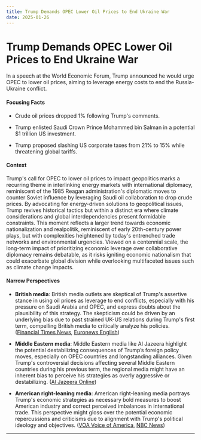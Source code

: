 ```yaml
---
title: Trump Demands OPEC Lower Oil Prices to End Ukraine War
date: 2025-01-26
---
```


# Trump Demands OPEC Lower Oil Prices to End Ukraine War

In a speech at the World Economic Forum, Trump announced he would urge OPEC to lower oil prices, aiming to leverage energy costs to end the Russia-Ukraine conflict.

#### Focusing Facts

- Crude oil prices dropped 1% following Trump's comments.

- Trump enlisted Saudi Crown Prince Mohammed bin Salman in a potential $1 trillion US investment.

- Trump proposed slashing US corporate taxes from 21% to 15% while threatening global tariffs.

#### Context

Trump's call for OPEC to lower oil prices to impact geopolitics marks a recurring theme in interlinking energy markets with international diplomacy, reminiscent of the 1985 Reagan administration's diplomatic moves to counter Soviet influence by leveraging Saudi oil collaboration to drop crude prices. By advocating for energy-driven solutions to geopolitical issues, Trump revives historical tactics but within a distinct era where climate considerations and global interdependencies present formidable constraints. This moment reflects a larger trend towards economic nationalization and realpolitik, reminiscent of early 20th-century power plays, but with complexities heightened by today's entrenched trade networks and environmental urgencies. Viewed on a centennial scale, the long-term impact of prioritizing economic leverage over collaborative diplomacy remains debatable, as it risks igniting economic nationalism that could exacerbate global division while overlooking multifaceted issues such as climate change impacts.

#### Narrow Perspectives

- **British media**: British media outlets are skeptical of Trump's assertive stance in using oil prices as leverage to end conflicts, especially with his pressure on Saudi Arabia and OPEC, and express doubts about the plausibility of this strategy. The skepticism could be driven by an underlying bias due to past strained UK-US relations during Trump's first term, compelling British media to critically analyze his policies. ([Financial Times News](https://www.ft.com/content/af9a3a17-cf32-4d4c-b2e1-97ea7c5e2bb1), [Euronews English](https://www.euronews.com/2025/01/24/peace-through-oil-trump-claims-war-in-ukraine-could-end-if-price-of-oil-decreases))

- **Middle Eastern media**: Middle Eastern media like Al Jazeera highlight the potential destabilizing consequences of Trump’s foreign policy moves, especially on OPEC countries and longstanding alliances. Given Trump's controversial decisions affecting several Middle Eastern countries during his previous term, the regional media might have an inherent bias to perceive his strategies as overly aggressive or destabilizing. ([Al Jazeera Online](https://www.aljazeera.com/news/2025/1/23/us-president-trump-threatens-tariffs-at-2025-davos-world-economic-forum))

- **American right-leaning media**: American right-leaning media portrays Trump's economic strategies as necessary bold measures to boost American industry and correct perceived imbalances in international trade. This perspective might gloss over the potential economic repercussions and criticisms due to alignment with Trump's political ideology and objectives. ([VOA Voice of America](https://www.voanews.com/a/trump-promises-global-businesses-lower-taxes-for-products-made-in-us-tariffs-if-not/7947988.html), [NBC News](https://www.nbcnews.com/politics/donald-trump/trump-says-ask-saudi-arabia-invest-1-trillion-us-wide-ranging-davos-ad-rcna188964))

---
